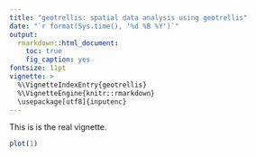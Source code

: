 ```yaml
---
title: "geotrellis: spatial data analysis using geotrellis"
date: "`r format(Sys.time(), '%d %B %Y')`"
output:
  rmarkdown::html_document:
    toc: true
    fig_caption: yes
fontsize: 11pt
vignette: >
  %\VignetteIndexEntry{geotrellis}
  %\VignetteEngine{knitr::rmarkdown}
  \usepackage[utf8]{inputenc}
---
```


This is is the real vignette.

```r
plot(1)
```
 
 
